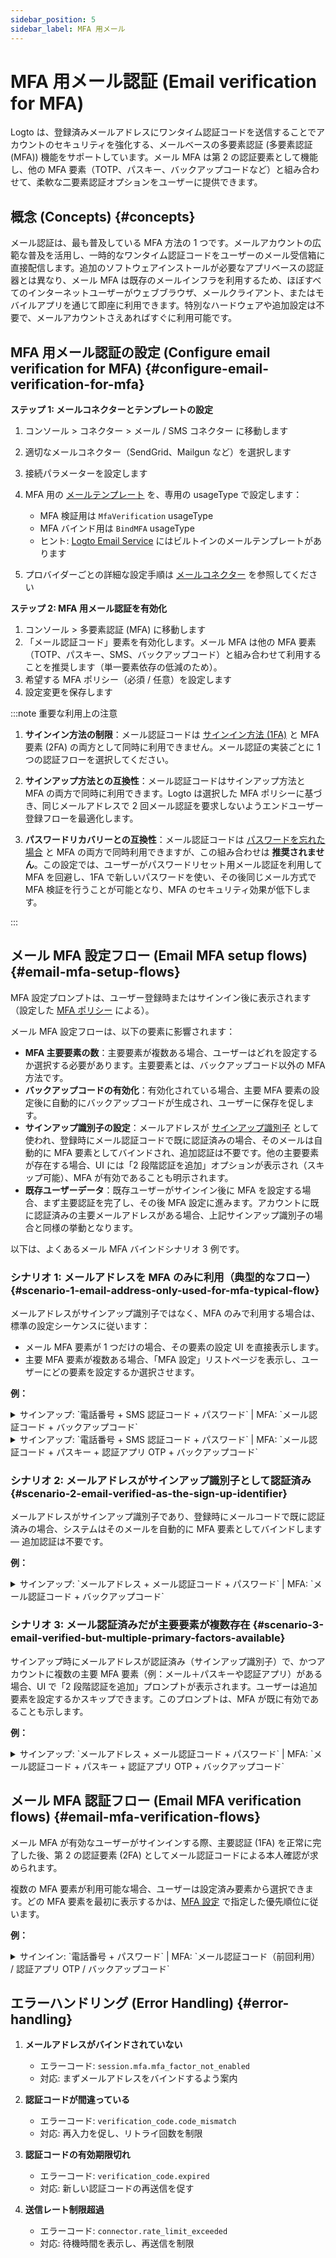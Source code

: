 ```yaml
---
sidebar_position: 5
sidebar_label: MFA 用メール
---
```


# MFA 用メール認証 (Email verification for MFA)

Logto は、登録済みメールアドレスにワンタイム認証コードを送信することでアカウントのセキュリティを強化する、メールベースの多要素認証 (多要素認証 (MFA)) 機能をサポートしています。メール MFA は第 2 の認証要素として機能し、他の MFA 要素（TOTP、パスキー、バックアップコードなど）と組み合わせて、柔軟な二要素認証オプションをユーザーに提供できます。

## 概念 (Concepts) \{#concepts}

メール認証は、最も普及している MFA 方法の 1 つです。メールアカウントの広範な普及を活用し、一時的なワンタイム認証コードをユーザーのメール受信箱に直接配信します。追加のソフトウェアインストールが必要なアプリベースの認証器とは異なり、メール MFA は既存のメールインフラを利用するため、ほぼすべてのインターネットユーザーがウェブブラウザ、メールクライアント、またはモバイルアプリを通じて即座に利用できます。特別なハードウェアや追加設定は不要で、メールアカウントさえあればすぐに利用可能です。

## MFA 用メール認証の設定 (Configure email verification for MFA) \{#configure-email-verification-for-mfa}

**ステップ 1: メールコネクターとテンプレートの設定**

1. <CloudLink to="/connectors/passwordless">
     コンソール > コネクター > メール / SMS コネクター
   </CloudLink>
   に移動します
2. 適切なメールコネクター（SendGrid、Mailgun など）を選択します
3. 接続パラメーターを設定します
4. MFA 用の [メールテンプレート](/connectors/email-connectors/email-templates) を、専用の usageType で設定します：

   - MFA 検証用は `MfaVerification` usageType
   - MFA バインド用は `BindMFA` usageType
   - ヒント: [Logto Email Service](/connectors/email-connectors/built-in-email-service) にはビルトインのメールテンプレートがあります

5. プロバイダーごとの詳細な設定手順は [メールコネクター](/connectors/email-connectors) を参照してください

**ステップ 2: MFA 用メール認証を有効化**

1. <CloudLink to="/mfa">コンソール > 多要素認証 (MFA)</CloudLink> に移動します
2. 「メール認証コード」要素を有効化します。メール MFA は他の MFA 要素（TOTP、パスキー、SMS、バックアップコード）と組み合わせて利用することを推奨します（単一要素依存の低減のため）。
3. 希望する MFA ポリシー（必須 / 任意）を設定します
4. 設定変更を保存します

:::note 重要な利用上の注意

1. **サインイン方法の制限**：メール認証コードは [サインイン方法 (1FA)](/end-user-flows/sign-up-and-sign-in/sign-in) と MFA 要素 (2FA) の両方として同時に利用できません。メール認証の実装ごとに 1 つの認証フローを選択してください。

2. **サインアップ方法との互換性**：メール認証コードはサインアップ方法と MFA の両方で同時に利用できます。Logto は選択した MFA ポリシーに基づき、同じメールアドレスで 2 回メール認証を要求しないようエンドユーザー登録フローを最適化します。

3. **パスワードリカバリーとの互換性**：メール認証コードは [パスワードを忘れた場合](/end-user-flows/sign-up-and-sign-in/reset-password) と MFA の両方で同時利用できますが、この組み合わせは **推奨されません**。この設定では、ユーザーがパスワードリセット用メール認証を利用して MFA を回避し、1FA で新しいパスワードを使い、その後同じメール方式で MFA 検証を行うことが可能となり、MFA のセキュリティ効果が低下します。

:::

## メール MFA 設定フロー (Email MFA setup flows) \{#email-mfa-setup-flows}

MFA 設定プロンプトは、ユーザー登録時またはサインイン後に表示されます（設定した [MFA ポリシー](/end-user-flows/mfa/configure-mfa#global-mfa-configuration) による）。

メール MFA 設定フローは、以下の要素に影響されます：

- **MFA 主要要素の数**：主要要素が複数ある場合、ユーザーはどれを設定するか選択する必要があります。主要要素とは、バックアップコード以外の MFA 方法です。
- **バックアップコードの有効化**：有効化されている場合、主要 MFA 要素の設定後に自動的にバックアップコードが生成され、ユーザーに保存を促します。
- **サインアップ識別子の設定**：メールアドレスが [サインアップ識別子](/end-user-flows/sign-up-and-sign-in/sign-up#set-up-the-sign-up-identifier) として使われ、登録時にメール認証コードで既に認証済みの場合、そのメールは自動的に MFA 要素としてバインドされ、追加認証は不要です。他の主要要素が存在する場合、UI には「2 段階認証を追加」オプションが表示され（スキップ可能）、MFA が有効であることも明示されます。
- **既存ユーザーデータ**：既存ユーザーがサインイン後に MFA を設定する場合、まず主要認証を完了し、その後 MFA 設定に進みます。アカウントに既に認証済みの主要メールアドレスがある場合、上記サインアップ識別子の場合と同様の挙動となります。

以下は、よくあるメール MFA バインドシナリオ 3 例です。

### シナリオ 1: メールアドレスを MFA のみに利用（典型的なフロー） \{#scenario-1-email-address-only-used-for-mfa-typical-flow}

メールアドレスがサインアップ識別子ではなく、MFA のみで利用する場合は、標準の設定シーケンスに従います：

- メール MFA 要素が 1 つだけの場合、その要素の設定 UI を直接表示します。
- 主要 MFA 要素が複数ある場合、「MFA 設定」リストページを表示し、ユーザーにどの要素を設定するか選択させます。

**例：**

<details>
  <summary>
    サインアップ: `電話番号 + SMS 認証コード + パスワード` | MFA: `メール認証コード +
    バックアップコード`
  </summary>
  <img src="/img/assets/email-mfa-setup-scenario-1-1.png" alt="Email MFA setup flow 1-1" />
</details>

<details>
  <summary>
    サインアップ: `電話番号 + SMS 認証コード + パスワード` | MFA: `メール認証コード + パスキー +
    認証アプリ OTP + バックアップコード`
  </summary>
  <img src="/img/assets/email-mfa-setup-scenario-1-2.png" alt="Email MFA setup flow 1-2" />
</details>

### シナリオ 2: メールアドレスがサインアップ識別子として認証済み \{#scenario-2-email-verified-as-the-sign-up-identifier}

メールアドレスがサインアップ識別子であり、登録時にメールコードで既に認証済みの場合、システムはそのメールを自動的に MFA 要素としてバインドします — 追加認証は不要です。

**例：**

<details>
  <summary>
    サインアップ: `メールアドレス + メール認証コード + パスワード` | MFA: `メール認証コード +
    バックアップコード`
  </summary>
  <img src="/img/assets/email-mfa-setup-scenario-2.png" alt="Email MFA setup flow 2" />
</details>

### シナリオ 3: メール認証済みだが主要要素が複数存在 \{#scenario-3-email-verified-but-multiple-primary-factors-available}

サインアップ時にメールアドレスが認証済み（サインアップ識別子）で、かつアカウントに複数の主要 MFA 要素（例：メール＋パスキーや認証アプリ）がある場合、UI で「2 段階認証を追加」プロンプトが表示されます。ユーザーは追加要素を設定するかスキップできます。このプロンプトは、MFA が既に有効であることも示します。

**例：**

<details>
  <summary>
    サインアップ: `メールアドレス + メール認証コード + パスワード` | MFA: `メール認証コード +
    パスキー + 認証アプリ OTP + バックアップコード`
  </summary>
  <img src="/img/assets/email-mfa-setup-scenario-3.png" alt="Email MFA setup flow 3" />
</details>

## メール MFA 認証フロー (Email MFA verification flows) \{#email-mfa-verification-flows}

メール MFA が有効なユーザーがサインインする際、主要認証 (1FA) を正常に完了した後、第 2 の認証要素 (2FA) としてメール認証コードによる本人確認が求められます。

複数の MFA 要素が利用可能な場合、ユーザーは設定済み要素から選択できます。どの MFA 要素を最初に表示するかは、[MFA 設定](/end-user-flows/mfa/configure-mfa#mfa-verification-flow) で指定した優先順位に従います。

**例：**

<details>
  <summary>
    サインイン: `電話番号 + パスワード` | MFA: `メール認証コード（前回利用） / 認証アプリ OTP /
    バックアップコード`
  </summary>
  <img src="/img/assets/email-mfa-verification-flow.png" alt="Email MFA verification flow" />
</details>

## エラーハンドリング (Error Handling) \{#error-handling}

1. **メールアドレスがバインドされていない**

   - エラーコード: `session.mfa.mfa_factor_not_enabled`
   - 対応: まずメールアドレスをバインドするよう案内

2. **認証コードが間違っている**

   - エラーコード: `verification_code.code_mismatch`
   - 対応: 再入力を促し、リトライ回数を制限

3. **認証コードの有効期限切れ**

   - エラーコード: `verification_code.expired`
   - 対応: 新しい認証コードの再送信を促す

4. **送信レート制限超過**
   - エラーコード: `connector.rate_limit_exceeded`
   - 対応: 待機時間を表示し、再送信を制限
